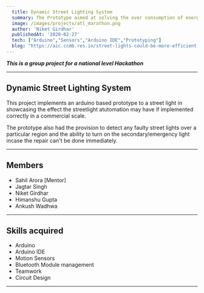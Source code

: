 ```yaml
---
  title: Dynamic Street Lighting System
  summary: The Prototype aimed at solving the over consumption of energy by stretlights over light and also the issue of detecting faulty streetlights.
  image: /images/projects/atl_marathon.png
  author: 'Niket Girdhar'
  publishedAt: '2020-02-27'
  tech: ["Arduino","Sensors","Arduino IDE","Prototyping"]
  blog: "https://aic.ccmb.res.in/street-lights-could-be-more-efficient-with-this-innovation/"
---
```


***This is a group project for a national level Hackathon***

---

## Dynamic Street Lighting System

This project implements an arduino based prototype to a street light in showcasing the effect the streetlight atutomation may have if implemented correctly in a commercial scale. 

The prototype also had the provision to detect any faulty street lights over a particular region and the ability to turn on the secondary/emergency light incase the repair can't be done immediately.

---

## Members

- Sahil Arora [Mentor]
- Jagtar Singh
- Niket Girdhar
- Himanshu Gupta
- Ankush Wadhwa

---

## Skills acquired

- Arduino
- Arduino IDE
- Motion Sensors
- Bluetooth Module management
- Teamwork
- Circuit Design

---